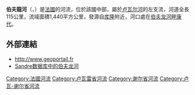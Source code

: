 {{noteTA
|G1=法国地名
|G2=单位
}}
{{Infobox river
| name              = 伯夫龙河
| native_name       = Beuvron 
| image             = 
| image_caption     = 
| map               = Beuvron (rivière).png
| source1_location  = [[索洛涅|索洛涅地区]] 
| mouth_location    = [[卢瓦尔河|卢瓦尔河]]
| mouth_coordinates = {{coord|47|29|35|N|1|14|29|E|name=Loire-Beuvron|display=inline,title}}
| progression       = {{RLoire}}
| subdivision_type1 = [[世界政區索引|国家]]
| subdivision_name1 = {{FR}}
| length            = {{convert|115|km|mi|abbr=on}}
| source1_elevation = {{convert|160|m|ft|abbr=on}}
| discharge1_avg    = 
| basin_size        = {{convert|1440|km2|mi2|abbr=on}}
}}
'''伯夫龍河'''（{{lang-fr|Beuvron}}，{{IPA-fr|bøvʁɔ̃|-|LL-Q150 (fra)-Benoît Prieur-Beuvron.wav}}）是[[法國|法國]]的河流，位於該國中部，屬於[[卢瓦尔河|卢瓦尔河]]的左支流，河道全長115公里，流域面積1,440平方公里，發源自[[库隆|库隆]]附近，河口處在[[伯夫龙河畔康代|伯夫龙河畔康代]]。

==外部連結==
*http://www.geoportail.fr{{Wayback|url=http://www.geoportail.fr/ |date=20101215171356 }}
*[http://sandre.eaufrance.fr/app/chainage/courdo/htm/K4--022-.php?cg=K4--022- Sandre数据库中的伯夫龙河]

{{France-geo-stub}}
[[Category:法國河流|Category:法國河流]]
[[Category:卢瓦雷省河流|Category:卢瓦雷省河流]]
[[Category:谢尔省河流|Category:谢尔省河流]]
[[Category:卢瓦-谢尔省河流|Category:卢瓦-谢尔省河流]]